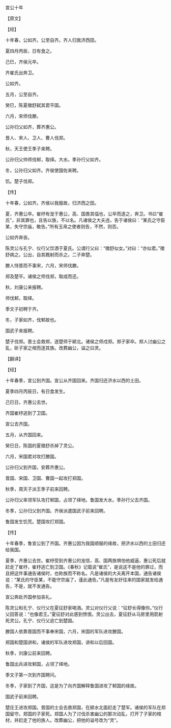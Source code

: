 

宣公十年

【原文】

【经】

十年春，公如齐。公至自齐。齐人归我济西田。

夏四月丙辰，日有食之。

己巳，齐侯元卒。

齐崔氏出奔卫。

公如齐。

五月，公至自齐。

癸巳，陈夏徵舒弑其君平国。

六月，宋师伐滕。

公孙归父如齐，葬齐惠公。

晋人、宋人、卫人、曹人伐郑。

秋，天王使王季子来聘。

公孙归父帅师伐邾，取绎。大水。季孙行父如齐。

冬，公孙归父如齐。齐侯使国佐来聘。

饥。楚子伐郑。

【传】

十年春，公如齐。齐侯以我服故，归济西之田。

夏，齐惠公卒。崔杼有宠于惠公，高、国畏其偪也，公卒而逐之，奔卫。书曰“崔氏”，非其罪也，且告以族，不以名。凡诸侯之大夫违，告于诸侯曰：“某氏之守臣某，失守宗庙，敢告。”所有玉帛之使者则告，不然，则否。

公如齐奔丧。

陈灵公与孔宁、仪行父饮酒于夏氏。公谓行父曰：“徵舒似女。”对曰：“亦似君。”徵舒病之。公出，自其厩射而杀之。二子奔楚。

滕人恃晋而不事宋，六月，宋师伐滕。

郑及楚平。诸侯之师伐郑，取成而还。

秋，刘康公来报聘。

师伐邾，取绎。

季文子初聘于齐。

冬，子家如齐，伐邾故也。

国武子来报聘。

楚子伐郑。晋士会救郑，逐楚师于颍北。诸侯之师戍郑。郑子家卒。郑人讨幽公之乱，斫子家之棺而逐其族。改葬幽公，谥之曰灵。

【翻译】

【经】

十年春季，宣公到齐国。宣公从齐国回来。齐国归还济水以西的土田。

夏季四月丙辰日，有日食发生。

己巳日，齐惠公去世。

齐国崔杼逃到了卫国。

宣公去齐国。

五月，从齐国回来。

癸巳日，陈国的夏徵舒杀掉了灵公。

六月，宋国君对攻打滕国。

公孙归父到齐国，安葬齐惠公。

晋国、宋国、卫国、曹国一起攻打郑国。

秋季，周天子派王季子前来回聘。

公孙归父率领军队攻打邾国，占领了绎地。鲁国发大水。季孙行父去齐国。

冬季，公孙归父到齐国。齐侯派遣国武子前来回聘。

鲁国发生饥荒。楚国攻打郑国。

【传】

十年春季，鲁宣公到了齐国。齐惠公因为我国顺服的缘故，把济水以西的土田归还给我国。

夏季，齐惠公去世。崔杼受到齐惠公的宠信，高、国两族惧怕他威逼，惠公死后就赶走了崔杼，崔杼逃亡到卫国。《春秋》记载说“崔氏”，是说这不是他的罪过，而且把这件事通告诸侯时，也称族而不称名。凡是诸侯的大夫离开本国，通告诸侯说：“某氏的守臣某，不能守宗庙了，谨此通告。”凡是有友好往来的国家就发给通告，不是，就不发通告。

宣公奔赴齐国参加丧礼。

陈灵公和孔宁、仪行父在夏征舒家喝酒。灵公对仪行父说：“征舒长得像你。”仪行父回答说：“也像君王。”夏征舒对此感到愤恨。灵公出去，夏征舒从马房里用箭射死灵公。孔宁、仪行父逃亡到楚国。

滕国人依靠晋国而不事奉宋国，六月，宋国的军队进攻滕国。

郑国和楚国讲和，诸侯的军队进攻郑国，讲和以后回国。

秋季，刘康公前来回聘。

鲁国出兵进攻邾国，占领了绎地。

季文子第一次到齐国聘问。

冬季，子家到了齐国，这是为了向齐国解释鲁国进攻了邾国的缘故。

国武子前来回聘。

楚庄王进攻郑国。晋国的士会去救郑国，在颍水北面赶走了楚军。诸侯的军队在郑国留守。郑国的子家死。郑国人为了讨伐杀害幽公的那次动乱，打开了子家的棺材，并赶走了他的族人。改葬幽公，把他的谥号改为“灵”。

